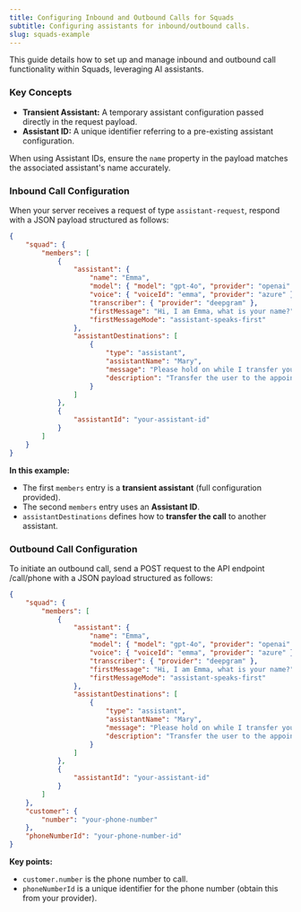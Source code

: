 ```yaml
---
title: Configuring Inbound and Outbound Calls for Squads
subtitle: Configuring assistants for inbound/outbound calls.
slug: squads-example
---
```



This guide details how to set up and manage inbound and outbound call functionality within Squads, leveraging AI assistants.

### Key Concepts
* **Transient Assistant:** A temporary assistant configuration passed directly in the request payload.
* **Assistant ID:** A unique identifier referring to a pre-existing assistant configuration.

<Note>When using Assistant IDs, ensure the `name` property in the payload matches the associated assistant's name accurately.</Note>

### Inbound Call Configuration

When your server receives a request of type `assistant-request`, respond with a JSON payload structured as follows:


```json
{
    "squad": {
        "members": [
            {
                "assistant": { 
                    "name": "Emma", 
                    "model": { "model": "gpt-4o", "provider": "openai" },
                    "voice": { "voiceId": "emma", "provider": "azure" },
                    "transcriber": { "provider": "deepgram" },
                    "firstMessage": "Hi, I am Emma, what is your name?",
                    "firstMessageMode": "assistant-speaks-first"
                },
                "assistantDestinations": [ 
                    {
                        "type": "assistant",
                        "assistantName": "Mary", 
                        "message": "Please hold on while I transfer you to our appointment booking assistant Mary.",
                        "description": "Transfer the user to the appointment booking assistant."
                    }
                ]
            },
            {
                "assistantId": "your-assistant-id" 
            }
        ]
    }
}
```

**In this example:**

* The first `members` entry is a **transient assistant** (full configuration provided).
* The second `members` entry uses an **Assistant ID**.
* `assistantDestinations` defines how to **transfer the call** to another assistant.

### Outbound Call Configuration

To initiate an outbound call, send a POST request to the API endpoint /call/phone with a JSON payload structured as follows:

```json
{
    "squad": {
        "members": [
            {
                "assistant": { 
                    "name": "Emma", 
                    "model": { "model": "gpt-4o", "provider": "openai" },
                    "voice": { "voiceId": "emma", "provider": "azure" },
                    "transcriber": { "provider": "deepgram" },
                    "firstMessage": "Hi, I am Emma, what is your name?",
                    "firstMessageMode": "assistant-speaks-first"
                },
                "assistantDestinations": [ 
                    {
                        "type": "assistant",
                        "assistantName": "Mary", 
                        "message": "Please hold on while I transfer you to our appointment booking assistant Mary.",
                        "description": "Transfer the user to the appointment booking assistant."
                    }
                ]
            },
            {
                "assistantId": "your-assistant-id" 
            }
        ]
    },
    "customer": {
        "number": "your-phone-number" 
    },
    "phoneNumberId": "your-phone-number-id" 
}
```

**Key points:**

* `customer.number` is the phone number to call.
* `phoneNumberId` is a unique identifier for the phone number (obtain this from your provider).

